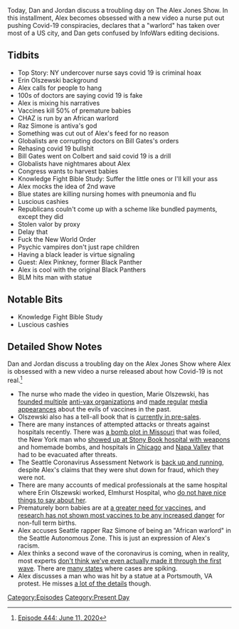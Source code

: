 {{DEFAULTSORT:
    #_EPISODE_0444:June 11, 2020
}}{{Episode
    | title           = June 11, 2020
    | caption         = [https://knowledgefight.libsyn.com/444-june-11-2020 Listen to this episode on Libsyn]
    | episodeNumber   = 444
    | length          = 01:37:16
    | airDate         = June 15, 2020
    | coverageDate    = June 11, 2020
    | episodeType     = [[:Category:Present Day|Present Day]]
    | appearance      = [[Erin Olszewski]], [[Raz Simone]], [[Bill Gates]], [[Alex Pinkney]]
    | previousEpisode = [[We'll Be Back On Monday]]
    | nextEpisode     = [[445: June 12, 2020]]
}}

{{Stub}}

Today, Dan and Jordan discuss a troubling day on The Alex Jones Show. In this installment, Alex becomes obsessed with a new video a nurse put out pushing Covid-19 conspiracies, declares that a "warlord" has taken over most of a US city, and Dan gets confused by InfoWars editing decisions.

==Tidbits==

*Top Story: NY undercover nurse says covid 19 is criminal hoax
*Erin Olszewski background
*Alex calls for people to hang
*100s of doctors are saying covid 19 is fake
*Alex is mixing his narratives
*Vaccines kill 50% of premature babies
*CHAZ is run by an African warlord
*Raz Simone is antiva's god
*Something was cut out of Alex's feed for no reason
*Globalists are corrupting doctors on Bill Gates's orders
*Rehasing covid 19 bullshit
*Bill Gates went on Colbert and said covid 19 is a drill
*Globalists have nightmares about Alex
*Congress wants to harvest babies
*Knowledge Fight Bible Study: Suffer the little ones or I'll kill your ass
*Alex mocks the idea of 2nd wave
*Blue states are killing nursing homes with pneumonia and flu
*Luscious cashies
*Republicans couln't come up with a scheme like bundled payments, except they did
*Stolen valor by proxy
*Delay that
*Fuck the New World Order
*Psychic vampires don't just rape children
*Having a black leader is virtue signaling
*Guest: Alex Pinkney, former Black Panther
*Alex is cool with the original Black Panthers
*BLM hits man with statue

==Notable Bits==

*Knowledge Fight Bible Study
*Luscious cashies

==Detailed Show Notes==

Dan and Jordan discuss a troubling day on the Alex Jones Show where Alex is obsessed with a new video a nurse released about how Covid-19 is not real.<ref>[https://knowledgefight.com/research/2020/6/23/episode-444-june-11-2020 Episode 444: June 11, 2020]</ref>

*The nurse who made the video in question, Marie Olszewski, has [https://opencorporates.com/companies/us_fl/N18000011610 founded multiple] [http://search.sunbiz.org/Inquiry/corporationsearch/SearchResultDetail?aggregateId=flal-l18000284117-c6d5c74a-e3f5-43e0-951b-d31ed09050dc&directionType=ForwardList&inquirytype=EntityName&listNameOrder=MYNTMOBILEYACHTSERVICES%20L190000529230&searchNameOrder=MYNURSEADVOCATE%20L180002841170&searchTerm=MYNT%20ALIGNMENT%20LLC anti-vax organizations] and [https://vaccinesworkblog.wordpress.com/2018/10/26/mrs-antivaxer-goes-to-atlanta/ made regular] [https://www.blogtalkradio.com/freedomizerradio/2018/11/12/forsaken-generation-on-with-erin-marie-rn media appearances] about the evils of vaccines in the past.
*Olszewski also has a tell-all book that is [https://www.amazon.com/Undercover-Epicenter-Nurse-Marie-Olszewski/dp/151076366X currently in pre-sales].
*There are many instances of attempted attacks or threats against hospitals recently. There was [https://www.nbcnews.com/news/us-news/missouri-man-planned-bomb-hospital-during-pandemic-get-attention-white-n1172346 a bomb plot in Missouri] that was foiled, the New York man who [https://www.foxnews.com/us/ny-man-homemade-bombs-stony-brook showed up at Stony Book hospital with weapons] and homemade bombs, and hospitals in [https://chicago.suntimes.com/2020/6/11/21288777/uic-hospital-cleared-bomb-threat-taylor Chicago] and [https://napavalleyregister.com/news/local/authorities-bomb-threat-phoned-to-st-helena-hospital-no-device-found/article_bbecb982-e1f1-54bd-a03d-bb3ca025b12c.html Napa Valley] that had to be evacuated after threats.
*The Seattle Coronavirus Assessment Network is [https://www.seattletimes.com/seattle-news/health/seattles-coronavirus-surveillance-program-resumes-after-being-shut-down-by-the-fda/ back up and running], despite Alex's claims that they were shut down for fraud, which they were not.
*There are many accounts of medical professionals at the same hospital where Erin Olszewski worked, Elmhurst Hospital, who [https://zdoggmd.com/elmhurst-hospital/ do not have nice things to say about her].
*Prematurely born babies are at [https://www.verywellfamily.com/vaccines-in-premature-babies-2748584 a greater need for vaccines], and [https://www.ncbi.nlm.nih.gov/pmc/articles/PMC4685684/ research has not shown most vaccines to be any increased danger] for non-full term births.
*Alex accuses Seattle rapper Raz Simone of being an "African warlord" in the Seattle Autonomous Zone. This is just an expression of Alex's racism.
*Alex thinks a second wave of the coronavirus is coming, when in reality, most experts [https://www.npr.org/sections/health-shots/2020/06/12/876224115/coronavirus-second-wave-nope-were-still-stuck-in-the-first-one don't think we've even actually made it through the first wave]. There are [https://projects.propublica.org/reopening-america/ many states] where cases are spiking.
*Alex discusses a man who was hit by a statue at a Portsmouth, VA protest. He misses [https://www.pilotonline.com/news/vp-nw-man-injured-20200611-3mp5z4smffanni7qr4dxkpja34-story.html a lot of the details] though.

[[Category:Episodes]]
[[Category:Present Day]]
